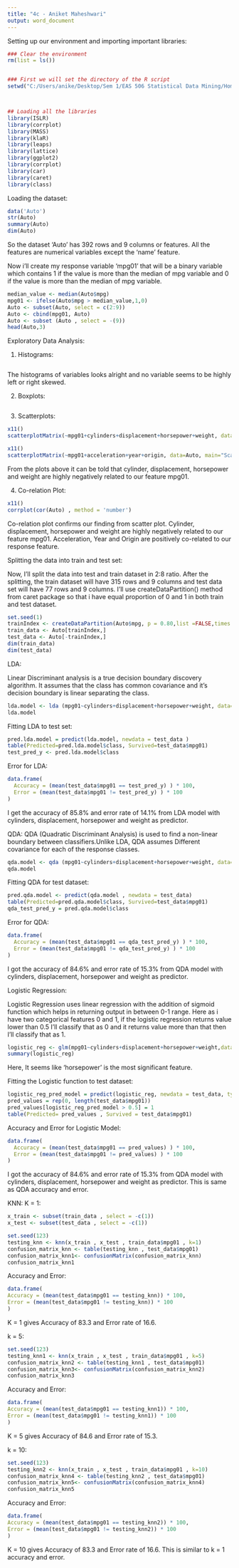 ---
title: "4c - Aniket Maheshwari"
output: word_document
---
Setting up our environment and importing important libraries:
```{r}
### Clear the environment 
rm(list = ls())


### First we will set the directory of the R script 
setwd("C:/Users/anike/Desktop/Sem 1/EAS 506 Statistical Data Mining/Homework/Homework 4")



## Loading all the libraries 
library(ISLR)
library(corrplot)
library(MASS)
library(klaR)
library(leaps)
library(lattice)
library(ggplot2)
library(corrplot)
library(car)
library(caret)
library(class)
```


Loading the dataset: 
```{r}
data('Auto')
str(Auto)
summary(Auto)
dim(Auto)
```

So the dataset 'Auto' has 392 rows and 9 columns or features. All the features are numerical variables except the 'name' feature.

Now i'll create my response variable 'mpg01' that will be a binary variable which contains 1 if the value is more than the median of mpg variable and 0 if the value is more than the median of mpg variable.

```{r}
median_value <- median(Auto$mpg)
mpg01 <- ifelse(Auto$mpg > median_value,1,0)
Auto <- subset(Auto, select = c(2:9))
Auto <- cbind(mpg01, Auto)
Auto <- subset (Auto , select = -(9))
head(Auto,3)
```

Exploratory Data Analysis: 

1) Histograms: 

```{r}


```

The histograms of variables looks alright and no variable seems to be highly left or right skewed.

2. Boxplots: 
```{r}

```

3. Scatterplots: 
```{r}
x11()
scatterplotMatrix(~mpg01+cylinders+displacement+horsepower+weight, data=Auto, main="Scatterplot Matrix with Features : cylinders+displacement+horsepower+weight")

x11()
scatterplotMatrix(~mpg01+acceleration+year+origin, data=Auto, main="Scatterplot Matrix with Features : acceleration+year+origin")


```
From the plots above it can be told that cylinder, displacement, horsepower and weight are highly negatively related to our feature mpg01. 

4. Co-relation Plot: 

```{r}
x11()
corrplot(cor(Auto) , method = 'number')

```


Co-relation plot confirms our finding from scatter plot. Cylinder, displacement, horsepower and weight are highly negatively related to our feature mpg01. Acceleration, Year and Origin are positively co-related to our response feature.

Splitting the data into train and test set:

Now, I'll split the data into test and train dataset in 2:8 ratio. After the splitting, the train dataset will have 315 rows and 9 columns and test data set will have 77 rows and 9 columns. I'll use createDataPartition() method from caret package so that i have equal proportion of 0 and 1 in both train and test dataset.


```{r}
set.seed(1)
trainIndex <- createDataPartition(Auto$mpg, p = 0.80,list =FALSE,times = 1)
train_data <- Auto[trainIndex,]
test_data <- Auto[-trainIndex,]
dim(train_data)
dim(test_data)
```

LDA: 

Linear Discriminant analysis is a true decision boundary discovery algorithm. It assumes that the class has common covariance and it’s decision boundary is linear separating the class.

```{r}
lda.model <- lda (mpg01~cylinders+displacement+horsepower+weight, data=train_data)
lda.model
```

Fitting LDA to test set: 

```{r}
pred.lda.model = predict(lda.model, newdata = test_data )
table(Predicted=pred.lda.model$class, Survived=test_data$mpg01)
test_pred_y <- pred.lda.model$class

```


Error for LDA:

```{r}

data.frame(
  Accuracy = (mean(test_data$mpg01 == test_pred_y) ) * 100,
  Error = (mean(test_data$mpg01 != test_pred_y) ) * 100
)
```

I get the accuracy of 85.8% and error rate of 14.1% from LDA model with cylinders, displacement, horsepower and weight as predictor.

QDA: 
QDA (Quadratic Discriminant Analysis) is used to find a non-linear boundary between classifiers.Unlike LDA, QDA assumes Different covariance for each of the response classes.

```{r}
qda.model <- qda (mpg01~cylinders+displacement+horsepower+weight, data=train_data)
qda.model

```

Fitting QDA for test dataset: 

```{r}
pred.qda.model <- predict(qda.model , newdata = test_data)
table(Predicted=pred.qda.model$class, Survived=test_data$mpg01)
qda_test_pred_y = pred.qda.model$class
```

Error for QDA: 

```{r}
data.frame(
  Accuracy = (mean(test_data$mpg01 == qda_test_pred_y) ) * 100,
  Error = (mean(test_data$mpg01 != qda_test_pred_y) ) * 100
)

```

I got the accuracy of 84.6% and error rate of 15.3% from QDA model with cylinders, displacement, horsepower and weight as predictor.


Logistic Regression: 

Logistic Regression uses linear regression with the addition of sigmoid function which helps in returning output in between 0-1 range. Here as i have two categorical features 0 and 1, if the logistic regression returns value lower than 0.5
I’ll classify that as 0 and it returns value more than that then I’ll classify that as 1.

```{r}
logistic_reg <- glm(mpg01~cylinders+displacement+horsepower+weight,data = train_data, family = binomial)
summary(logistic_reg)

```


Here, It seems like 'horsepower' is the most significant feature.

Fitting the Logistic function to test dataset: 

```{r}
logistic_reg_pred_model = predict(logistic_reg, newdata = test_data, type="response")
pred_values = rep(0, length(test_data$mpg01))
pred_values[logistic_reg_pred_model > 0.5] = 1
table(Predicted= pred_values , Survived = test_data$mpg01)

```


Accuracy and Error for Logistic Model: 

```{r}
data.frame(
  Accuracy = (mean(test_data$mpg01 == pred_values) ) * 100,
  Error = (mean(test_data$mpg01 != pred_values) ) * 100
)


```


I got the accuracy of 84.6% and error rate of 15.3% from QDA model with cylinders, displacement, horsepower and weight as predictor. This is same as QDA accuracy and error.


KNN: 
K = 1:

```{r}
x_train <- subset(train_data , select = -c(1))
x_test <- subset(test_data , select = -c(1))

```

```{r}
set.seed(123)
testing_knn <- knn(x_train , x_test , train_data$mpg01 , k=1)
confusion_matrix_knn <- table(testing_knn , test_data$mpg01)
confusion_matrix_knn1<- confusionMatrix(confusion_matrix_knn)
confusion_matrix_knn1
```

Accuracy and Error:
```{r}
data.frame(
Accuracy = (mean(test_data$mpg01 == testing_knn)) * 100, 
Error = (mean(test_data$mpg01 != testing_knn)) * 100
)
```

K = 1 gives Accuracy of 83.3 and Error rate of 16.6.

k = 5: 

```{r}
set.seed(123)
testing_knn1 <- knn(x_train , x_test , train_data$mpg01 , k=5)
confusion_matrix_knn2 <- table(testing_knn1 , test_data$mpg01)
confusion_matrix_knn3<- confusionMatrix(confusion_matrix_knn2)
confusion_matrix_knn3
```

Accuracy and Error:
```{r}
data.frame(
Accuracy = (mean(test_data$mpg01 == testing_knn1)) * 100, 
Error = (mean(test_data$mpg01 != testing_knn1)) * 100
)

```


K = 5 gives Accuracy of 84.6 and Error rate of 15.3.


k = 10: 
```{r}
set.seed(123)
testing_knn2 <- knn(x_train , x_test , train_data$mpg01 , k=10)
confusion_matrix_knn4 <- table(testing_knn2 , test_data$mpg01)
confusion_matrix_knn5<- confusionMatrix(confusion_matrix_knn4)
confusion_matrix_knn5

```

Accuracy and Error:
```{r}
data.frame(
Accuracy = (mean(test_data$mpg01 == testing_knn2)) * 100, 
Error = (mean(test_data$mpg01 != testing_knn2)) * 100
)

```


K = 10 gives Accuracy of 83.3 and Error rate of 16.6. This is similar to k = 1 accuracy and error.









